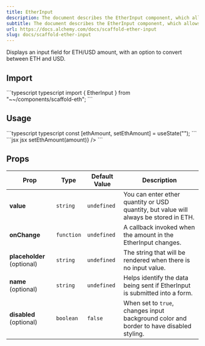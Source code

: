 ```yaml
---
title: EtherInput
description: The document describes the EtherInput component, which allows users to input and convert amounts between ETH and USD, detailing its import, usage, and available props.
subtitle: The document describes the EtherInput component, which allows users to input and convert amounts between ETH and USD, detailing its import, usage, and available props.
url: https://docs.alchemy.com/docs/scaffold-ether-input
slug: docs/scaffold-ether-input
---
```


Displays an input field for ETH/USD amount, with an option to convert between ETH and USD.

## Import

<CodeGroup>
  ```typescript typescript
  import { EtherInput } from "~~/components/scaffold-eth";
  ```
</CodeGroup>

## Usage

<CodeGroup>
  ```typescript typescript
  const [ethAmount, setEthAmount] = useState("");
  ```
</CodeGroup>

<CodeGroup>
  ```jsx jsx
    <EtherInput value={ethAmount} onChange={amount => setEthAmount(amount)} />
  ```
</CodeGroup>

## Props

| Prop                       | Type       | Default Value | Description                                                                             |
| -------------------------- | ---------- | ------------- | --------------------------------------------------------------------------------------- |
| **value**                  | `string`   | `undefined`   | You can enter ether quantity or USD quantity, but value will always be stored in ETH.   |
| **onChange**               | `function` | `undefined`   | A callback invoked when the amount in the EtherInput changes.                           |
| **placeholder** (optional) | `string`   | `undefined`   | The string that will be rendered when there is no input value.                          |
| **name** (optional)        | `string`   | `undefined`   | Helps identify the data being sent if EtherInput is submitted into a form.              |
| **disabled** (optional)    | `boolean`  | `false`       | When set to `true`, changes input background color and border to have disabled styling. |
